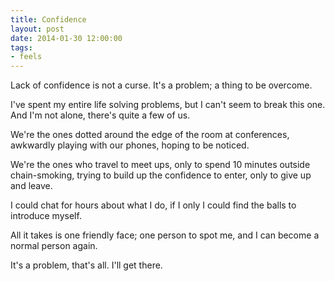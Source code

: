 ```yaml
---
title: Confidence
layout: post
date: 2014-01-30 12:00:00
tags:
- feels
---
```


Lack of confidence is not a curse. It's a problem; a thing to be overcome.

I've spent my entire life solving problems, but I can't seem to break this one. And I'm not alone, there's quite a few of us.

We're the ones dotted around the edge of the room at conferences, awkwardly playing with our phones, hoping to be noticed.

We're the ones who travel to meet ups, only to spend 10 minutes outside chain-smoking, trying to build up the confidence to enter, only to give up and leave.

I could chat for hours about what I do, if I only I could find the balls to introduce myself.

All it takes is one friendly face; one person to spot me, and I can become a normal person again.

It's a problem, that's all. I'll get there.
